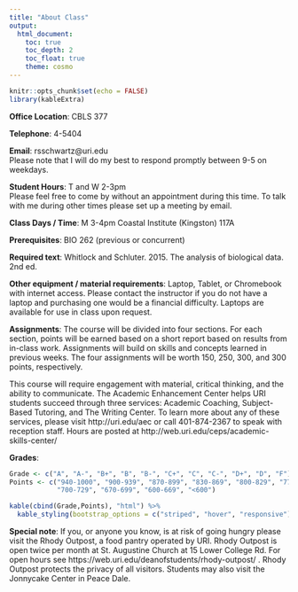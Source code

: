 ```yaml
---
title: "About Class"
output: 
  html_document:
    toc: true
    toc_depth: 2
    toc_float: true
    theme: cosmo
---
```


```r
knitr::opts_chunk$set(echo = FALSE)
library(kableExtra)
```

**Office Location**: CBLS 377

**Telephone**: 4-5404

**Email**: rsschwartz@uri.edu  
Please note that I will do my best to respond promptly between 9-5 on weekdays.

**Student Hours**: T and W 2-3pm    
Please feel free to come by without an appointment during this time. To talk with me during other times please set up a meeting by email.

**Class Days / Time**: M 3-4pm Coastal Institute (Kingston) 117A

**Prerequisites**: BIO 262 (previous or concurrent)

**Required text**:
Whitlock and Schluter. 2015. The analysis of biological data. 2nd ed.

**Other equipment / material requirements**:
Laptop, Tablet, or Chromebook with internet access. Please contact the instructor if you do not have a laptop and purchasing one would be a financial difficulty. Laptops are available for use in class upon request.

**Assignments**:
The course will be divided into four sections.
For each section, points will be earned based on a short report 
based on results from in-class work. 
Assignments will build on skills and concepts learned in previous weeks.
The four assignments will be worth 150, 250, 300, and 300 points, respectively.

This course will require engagement with material, critical thinking, and the ability to communicate. The Academic Enhancement Center helps URI students succeed through three services: Academic Coaching, Subject-Based Tutoring, and The Writing Center. To learn more about any of these services, please visit http://uri.edu/aec or call 401-874-2367 to speak with reception staff. Hours are posted at http://web.uri.edu/ceps/academic-skills-center/

**Grades**:

```r
Grade <- c("A", "A-", "B+", "B", "B-", "C+", "C", "C-", "D+", "D", "F") 
Points <- c("940-1000", "900-939", "870-899", "830-869", "800-829", "770-799", "730-769", 
            "700-729", "670-699", "600-669", "<600")

kable(cbind(Grade,Points), "html") %>%  
  kable_styling(bootstrap_options = c("striped", "hover", "responsive"))

```

**Special note**:
If you, or anyone you know, is at risk of going hungry please visit the Rhody Outpost, a food pantry operated by URI. Rhody Outpost is open twice per month at St. Augustine Church at 15 Lower College Rd. For open hours see https://web.uri.edu/deanofstudents/rhody-outpost/ . Rhody Outpost protects the privacy of all visitors. Students may also visit the Jonnycake Center in Peace Dale.